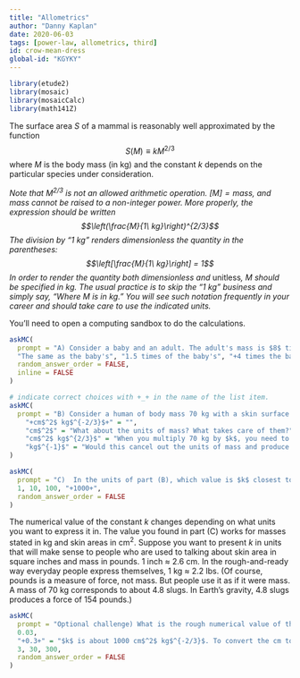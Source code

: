 ```yaml
---
title: "Allometrics"
author: "Danny Kaplan"
date: 2020-06-03 
tags: [power-law, allometrics, third]
id: crow-mean-dress
global-id: "KGYKY"
---
```


```r
library(etude2)
library(mosaic)
library(mosaicCalc)
library(math141Z)
```

The surface area $S$ of a mammal is reasonably well approximated by the function $$S(M) \equiv k M ^{2/3}$$ where $M$ is the body mass (in kg) and the constant $k$ depends on the particular species under consideration. 

*Note that $M^{2/3}$ is not an allowed arithmetic operation. $[M] = \mbox{mass}$, and mass cannot be raised to a non-integer power. More properly, the expression should be written $$\left(\frac{M}{1\  kg}\right)^{2/3}$$ The division by "1 kg" renders dimensionless the quantity in the parentheses: $$\left[\frac{M}{1\  kg}\right] = 1$$ 
In order to render the quantity both dimensionless and *unitless*, $M$ should be specified in kg. The usual practice is to skip the "1 kg" business and simply say, "Where $M$ is in kg." You will see such notation frequently in your career and should take care to use the indicated units.*

You'll need to open a computing sandbox to do the calculations.

```r
askMC(
  prompt = "A) Consider a baby and an adult. The adult's mass is $8$ times greater than the baby's. Then the adult's surface area is ...?",
  "The same as the baby's", "1.5 times of the baby's", "+4 times the baby's+", "8 times the baby's",
  random_answer_order = FALSE,
  inline = FALSE
)
```




```r
# indicate correct choices with +_+ in the name of the list item.
askMC(
  prompt = "B) Consider a human of body mass 70 kg with a skin surface area of 18,600 cm^2^. Which of the following units for the constant of proportionality $k$ is correct?",
    "+cm$^2$ kg$^{-2/3}$+" = "",
    "cm$^2$" = "What about the units of mass? What takes care of them?",
    "cm$^2$ kg$^{2/3}$" = "When you multiply 70 kg by $k$, you need to get a result in $cm^2$.",
    "kg$^{-1}$" = "Would this cancel out the units of mass and produce $cm^2$ for the result?"
)
```

```r
askMC(
  prompt = "C)  In the units of part (B), which value is $k$ closest to?",
  1, 10, 100, "+1000+",
  random_answer_order = FALSE
)
```

The numerical value of the constant $k$ changes depending on what units you want to express it in. The value you found in part (C) works for masses stated in kg and skin areas in cm$^2$. Suppose you want to present $k$ in units that will make sense to people who are used to talking about skin area in square inches and mass in pounds. 1 inch $\approx$ 2.6 cm.  In the rough-and-ready way everyday people express themselves, 1 kg $\approx$ 2.2 lbs. (Of course, pounds is a measure of force, not mass. But people use it as if it were mass. A mass of 70 kg corresponds to about 4.8 slugs. In Earth's gravity, 4.8 slugs produces a force of 154 pounds.)

```r
askMC(
  prompt = "Optional challenge) What is the rough numerical value of the conversion factor which would produce a constant of proportionality that would be suitable for converting body mass in pounds to skin area in square-inches?",
  0.03, 
  "+0.3+" = "$k$ is about 1000 cm$^2$ kg$^{-2/3}$. To convert the cm to inches, we need to multiply by (1 in/2.6 cm)$^2$. To convert the kg to pounds, we need to multiply by (2.2 pounds/ 1 kg)$^{-2/3}$.",
  3, 30, 300,
  random_answer_order = FALSE
)
```




